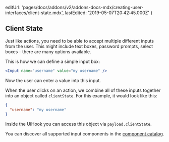   editUrl:
    'pages/docs/addons/v2/addons-docs-mdx/creating-user-interfaces/client-state.mdx',
  lastEdited: '2019-05-07T20:42:45.000Z'
}

## Client State

Just like actions, you need to be able to accept multiple different inputs from the user. This might include text boxes, password prompts, select boxes - there are many options available.

This is how we can define a simple input box:

```jsx
<Input name="username" value="my username" />
```

Now the user can enter a value into this input.

When the user clicks on an action, we combine all of these inputs together into an object called `clientState`. For this example, it would look like this:

```json
{
  "username": "my username"
}
```

Inside the UiHook you can access this object via `payload.clientState`.

You can discover all supported input components in the [component catalog](https://www.notion.so/zeithq/Available-Components-90262f73b6d84f208bdde5c21f296c4a#1ba2bd9d26654a89b5a73fb2080a215b).
